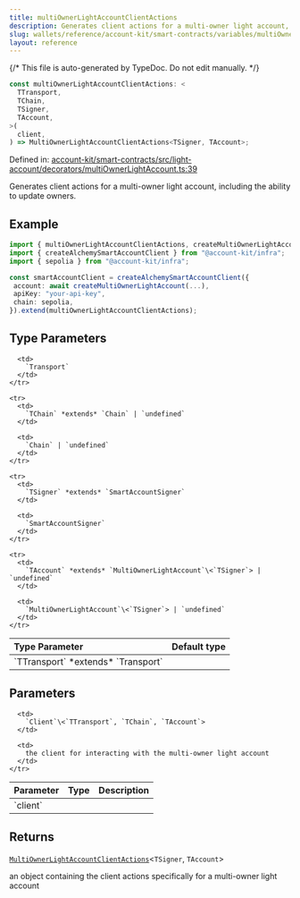 ```yaml
---
title: multiOwnerLightAccountClientActions
description: Generates client actions for a multi-owner light account, including the ability to update owners.
slug: wallets/reference/account-kit/smart-contracts/variables/multiOwnerLightAccountClientActions
layout: reference
---
```


{/* This file is auto-generated by TypeDoc. Do not edit manually. */}

```ts
const multiOwnerLightAccountClientActions: <
  TTransport,
  TChain,
  TSigner,
  TAccount,
>(
  client,
) => MultiOwnerLightAccountClientActions<TSigner, TAccount>;
```

Defined in: [account-kit/smart-contracts/src/light-account/decorators/multiOwnerLightAccount.ts:39](https://github.com/alchemyplatform/aa-sdk/blob/c1a84188d03473acac2fdb49fb7cd7fdba73169b/account-kit/smart-contracts/src/light-account/decorators/multiOwnerLightAccount.ts#L39)

Generates client actions for a multi-owner light account, including the ability to update owners.

## Example

```ts
import { multiOwnerLightAccountClientActions, createMultiOwnerLightAccount } from "@account-kit/smart-contracts";
import { createAlchemySmartAccountClient } from "@account-kit/infra";
import { sepolia } from "@account-kit/infra";

const smartAccountClient = createAlchemySmartAccountClient({
 account: await createMultiOwnerLightAccount(...),
 apiKey: "your-api-key",
 chain: sepolia,
}).extend(multiOwnerLightAccountClientActions);
```

## Type Parameters

<table>
  <thead>
    <tr>
      <th align="left">Type Parameter</th>
      <th align="left">Default type</th>
    </tr>
  </thead>

  <tbody>
    <tr>
      <td>
        `TTransport` *extends* `Transport`
      </td>

      <td>
        `Transport`
      </td>
    </tr>

    <tr>
      <td>
        `TChain` *extends* `Chain` | `undefined`
      </td>

      <td>
        `Chain` | `undefined`
      </td>
    </tr>

    <tr>
      <td>
        `TSigner` *extends* `SmartAccountSigner`
      </td>

      <td>
        `SmartAccountSigner`
      </td>
    </tr>

    <tr>
      <td>
        `TAccount` *extends* `MultiOwnerLightAccount`\<`TSigner`> | `undefined`
      </td>

      <td>
        `MultiOwnerLightAccount`\<`TSigner`> | `undefined`
      </td>
    </tr>

  </tbody>
</table>

## Parameters

<table>
  <thead>
    <tr>
      <th align="left">Parameter</th>
      <th align="left">Type</th>
      <th align="left">Description</th>
    </tr>
  </thead>

  <tbody>
    <tr>
      <td>
        `client`
      </td>

      <td>
        `Client`\<`TTransport`, `TChain`, `TAccount`>
      </td>

      <td>
        the client for interacting with the multi-owner light account
      </td>
    </tr>

  </tbody>
</table>

## Returns

[`MultiOwnerLightAccountClientActions`](../type-aliases/MultiOwnerLightAccountClientActions.mdx)\<`TSigner`, `TAccount`>

an object containing the client actions specifically for a multi-owner light account

